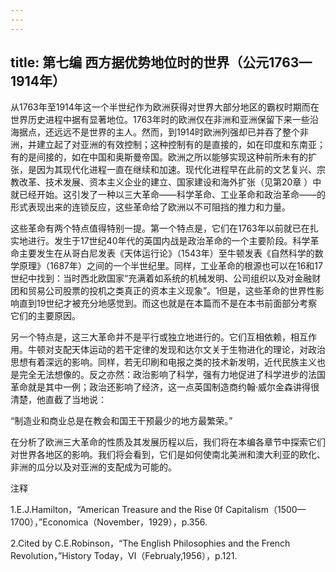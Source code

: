 ```yaml
---
---
---
```

title: 第七编 西方据优势地位时的世界（公元1763—1914年）
---




从1763年至1914年这一个半世纪作为欧洲获得对世界大部分地区的霸权时期而在世界历史进程中据有显著地位。1763年时的欧洲仅在非洲和亚洲保留下来一些沿海据点，还远远不是世界的主人。然而，到1914时欧洲列强却已并吞了整个非洲，并建立起了对亚洲的有效控制；这种控制有的是直接的，如在印度和东南亚；有的是间接的，如在中国和奥斯曼帝国。欧洲之所以能够实现这种前所未有的扩张，是因为其现代化进程一直在继续和加速。现代化进程早在此前的文艺复兴、宗教改革、技术发展、资本主义企业的建立、国家建设和海外扩张（见第20章 ）中就已经开始。这引发了一种以三大革命——科学革命、工业革命和政治革命——的形式表现出来的连锁反应，这些革命给了欧洲以不可阻挡的推力和力量。

这些革命有两个特点值得特别一提。第一个特点是，它们在1763年以前就已在扎实地进行。发生于17世纪40年代的英国内战是政治革命的一个主要阶段。科学革命主要发生在从哥白尼发表《天体运行论》（1543年）至牛顿发表《自然科学的数学原理》（1687年）之间的一个半世纪里。同样，工业革命的根源也可以在16和17世纪中找到：当时西北欧国家“充满着如系统的机械发明、公司组织以及对金融财团和贸易公司股票的投机之类真正的资本主义现象”。1但是，这些革命的世界性影响直到19世纪才被充分地感觉到。而这也就是在本篇而不是在本书前面部分考察它们的主要原因。

另一个特点是，这三大革命并不是平行或独立地进行的。它们互相依赖，相互作用。牛顿对支配天体运动的若干定律的发现和达尔文关于生物进化的理论，对政治思想有着深远的影响。同样，若无印刷和电报之类的技术新发明，近代民族主义也是完全无法想像的。反之亦然：政治影响了科学，强有力地促进了科学进步的法国革命就是其中一例；政治还影响了经济，这一点英国制造商约翰·威尔金森讲得很清楚，他直截了当地说：

“制造业和商业总是在教会和国王干预最少的地方最繁荣。”

在分析了欧洲三大革命的性质及其发展历程以后，我们将在本编各章节中探索它们对世界各地区的影响。我们将会看到，它们是如何使南北美洲和澳大利亚的欧化、非洲的瓜分以及对亚洲的支配成为可能的。





注释


1.E.J.Hamilton，“American Treasure and the Rise 0f Capitalism（1500—1700），”Economica（November，1929），p.356.

2.Cited by C.E.Robinson，“The English Philosophies and the French Revolution，”History Today，Ⅵ（Februaly,1956），p.121.